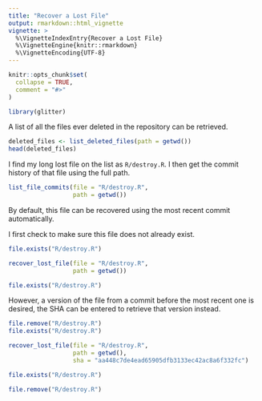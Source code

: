 ```yaml
---
title: "Recover a Lost File"
output: rmarkdown::html_vignette
vignette: >
  %\VignetteIndexEntry{Recover a Lost File}
  %\VignetteEngine{knitr::rmarkdown}
  %\VignetteEncoding{UTF-8}
---
```


```r
knitr::opts_chunk$set(
  collapse = TRUE,
  comment = "#>"
)
```

```r
library(glitter)
```

 
A list of all the files ever deleted in the repository can be retrieved. 

```r

deleted_files <- list_deleted_files(path = getwd())
head(deleted_files)

```

I find my long lost file on the list as `R/destroy.R`. I then get the commit history of that file using the full path. 

```r

list_file_commits(file = "R/destroy.R",
                  path = getwd())

```

By default, this file can be recovered using the most recent commit automatically.

I first check to make sure this file does not already exist. 

```r
file.exists("R/destroy.R")
```


```r
recover_lost_file(file = "R/destroy.R",
                  path = getwd())
```

```r
file.exists("R/destroy.R")
```

However, a version of the file from a commit before the most recent one is desired, the SHA can be entered to retrieve that version instead. 

```r
file.remove("R/destroy.R")
file.exists("R/destroy.R")
```

```r
recover_lost_file(file = "R/destroy.R",
                  path = getwd(), 
                  sha = "aa448c7de4ead65905dfb3133ec42ac8a6f332fc")
```


```r
file.exists("R/destroy.R")
```

```r
file.remove("R/destroy.R")
```

